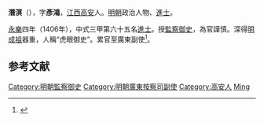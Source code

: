 '''潛溟'''（{{bd|生年不詳||卒年不詳|catIdx=潛}}），字'''彥鴻'''，[[江西|江西]][[高安|高安]]人。[[明朝|明朝]]政治人物、[[進士|進士]]。

[[永乐_(明朝)|永樂]]四年（1406年），中式三甲第六十五名[[進士|進士]]。授[[監察御史|監察御史]]，為官謹慎。深得[[明成祖|明成祖]]器重，人稱“虎眼御史”。累官至廣東副使<ref>{{cite book | language = zh-hans | author = 潘荣胜 | coauthors =  | title = 《明清进士录》 | url =  | date = 2006年 | location =  | publisher = [[中华书局|中华书局]] | id =  | isbn = 9787101043501 | pages = 31页 }}</ref>。

==参考文献==
<div class="references-small">
<references></references>
</div>

{{明朝人物小作品}}
{{永樂四年丙戌科殿試金榜}}

{{DEFAULTSORT:Qian潛}}
[[Category:明朝監察御史|Category:明朝監察御史]]
[[Category:明朝廣東按察司副使|Category:明朝廣東按察司副使]]
[[Category:高安人|Category:高安人]]
[[Category:潛姓|Ming]]